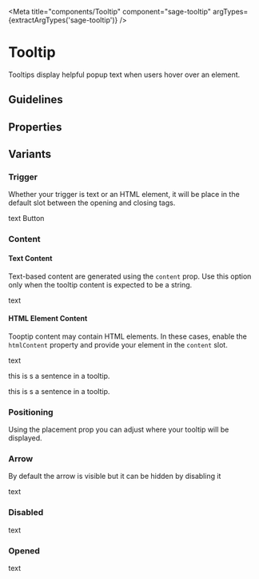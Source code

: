 


<Meta
  title="components/Tooltip"
  component="sage-tooltip"
  argTypes={extractArgTypes('sage-tooltip')}
/>

# Tooltip
<p>Tooltips display helpful popup text when users hover over an element.</p>

## Guidelines

## Properties

<ArgsTable of="sage-tooltip" />

## Variants
### Trigger
Whether your trigger is text or an HTML element, it will be place in the default slot between the opening and closing tags.

<Story story={stories.Default} />

<Canvas>
<sage-tooltip content="this is tooltip content" has-arrow="true" placement="bottom-start">
  text
</sage-tooltip>
<sage-tooltip content="this is tooltip content" has-arrow="true" placement="right-start">
  <sage-button variant="secondary">Button</sage-button>
</sage-tooltip>
</Canvas>

### Content
#### Text Content
Text-based content are generated using the `content` prop. Use this option only when the
tooltip content is expected to be a string.

<Canvas>
<sage-tooltip content="this is tooltip content" has-arrow="true" placement="right">text</sage-tooltip>
</Canvas>

#### HTML Element Content
Tooptip content may contain HTML elements. In these cases,
enable the `htmlContent` property and provide your element in the `content` slot.

<Story story={stories.Slotted} />

<Canvas>
<sage-tooltip content="this is tooltip content" has-arrow="true" placement="right">
  text
  <div slot="content">
    <p>this is s a sentence in a tooltip.</p>
    <p>this is s a sentence in a tooltip.</p>
  </div>
</sage-tooltip>
</Canvas>

### Positioning
Using the placement prop you can adjust where your tooltip will be displayed.

<Story story={stories.Positioning} />

### Arrow
By default the arrow is visible but it can be hidden by disabling it

<Story story={stories.NoArrow} />

<Canvas>
<sage-tooltip content="this is tooltip content" has-arrow="false" placement="right">text</sage-tooltip>
</Canvas>

### Disabled

<Story story={stories.Disabled} />

<Canvas>
<sage-tooltip content="this is tooltip content" has-arrow="true" disabled="true" placement="right">text</sage-tooltip>
</Canvas>

### Opened

<Story story={stories.Opened} />

<Canvas>
<sage-tooltip content="this is tooltip content" has-arrow="true" opened="true" placement="right">text</sage-tooltip>
</Canvas>

